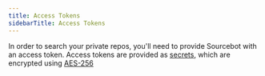 ```yaml
---
title: Access Tokens
sidebarTitle: Access Tokens
---
```


In order to search your private repos, you'll need to provide Sourcebot with an access token. Access tokens are provided as [secrets](/docs/access-tokens/secrets), which are encrypted using [AES-256](https://en.wikipedia.org/wiki/Advanced_Encryption_Standard) 
